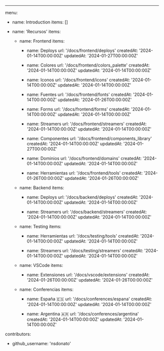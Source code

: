 ---

menu:

- name: Introduction
  items: []

- name: 'Recursos'
  items:

  - name: Frontend
    items:

    - name: Deploys
      url: '/docs/frontend/deploys'
      createdAt: '2024-01-14T00:00:00Z'
      updatedAt: '2024-01-27T00:00:00Z'

    - name: Colores
      url: '/docs/frontend/colors_palette'
      createdAt: '2024-01-14T00:00:00Z'
      updatedAt: '2024-01-14T00:00:00Z'

    - name: Iconos
      url: '/docs/frontend/icons'
      createdAt: '2024-01-14T00:00:00Z'
      updatedAt: '2024-01-14T00:00:00Z'

    - name: Fuentes
      url: '/docs/frontend/fonts'
      createdAt: '2024-01-14T00:00:00Z'
      updatedAt: '2024-01-26T00:00:00Z'

    - name: Forms
      url: '/docs/frontend/forms'
      createdAt: '2024-01-14T00:00:00Z'
      updatedAt: '2024-01-14T00:00:00Z'

    - name: Streamers
      url: '/docs/frontend/streamers'
      createdAt: '2024-01-14T00:00:00Z'
      updatedAt: '2024-01-14T00:00:00Z'

    - name: Componentes
      url: '/docs/frontend/components_library'
      createdAt: '2024-01-14T00:00:00Z'
      updatedAt: '2024-01-27T00:00:00Z'

    - name: Dominios
      url: '/docs/frontend/domains'
      createdAt: '2024-01-14T00:00:00Z'
      updatedAt: '2024-01-14T00:00:00Z'

    - name: Herramientas
      url: '/docs/frontend/tools'
      createdAt: '2024-01-26T00:00:00Z'
      updatedAt: '2024-01-26T00:00:00Z'

  - name: Backend
    items:

    - name: Deploys
      url: '/docs/backend/deploys'
      createdAt: '2024-01-14T00:00:00Z'
      updatedAt: '2024-01-14T00:00:00Z'

    - name: Streamers
      url: '/docs/backend/streamers'
      createdAt: '2024-01-14T00:00:00Z'
      updatedAt: '2024-01-14T00:00:00Z'

  - name: Testing
    items:

    - name: Herramientas
      url: '/docs/testing/tools'
      createdAt: '2024-01-14T00:00:00Z'
      updatedAt: '2024-01-14T00:00:00Z'

    - name: Streamers
      url: '/docs/testing/streamers'
      createdAt: '2024-01-14T00:00:00Z'
      updatedAt: '2024-01-14T00:00:00Z'

  - name: VSCode
    items:
    - name: Extensiones
      url: '/docs/vscode/extensions'
      createdAt: '2024-01-26T00:00:00Z'
      updatedAt: '2024-01-26T00:00:00Z'

  - name: Conferencias
    items:

    - name: España 🇪🇸
      url: '/docs/conferences/espana'
      createdAt: '2024-01-14T00:00:00Z'
      updatedAt: '2024-01-14T00:00:00Z'

    - name: Argentina 🇦🇷
      url: '/docs/conferences/argentina'
      createdAt: '2024-01-14T00:00:00Z'
      updatedAt: '2024-01-14T00:00:00Z'

contributors:

- github_username: 'nsdonato'
